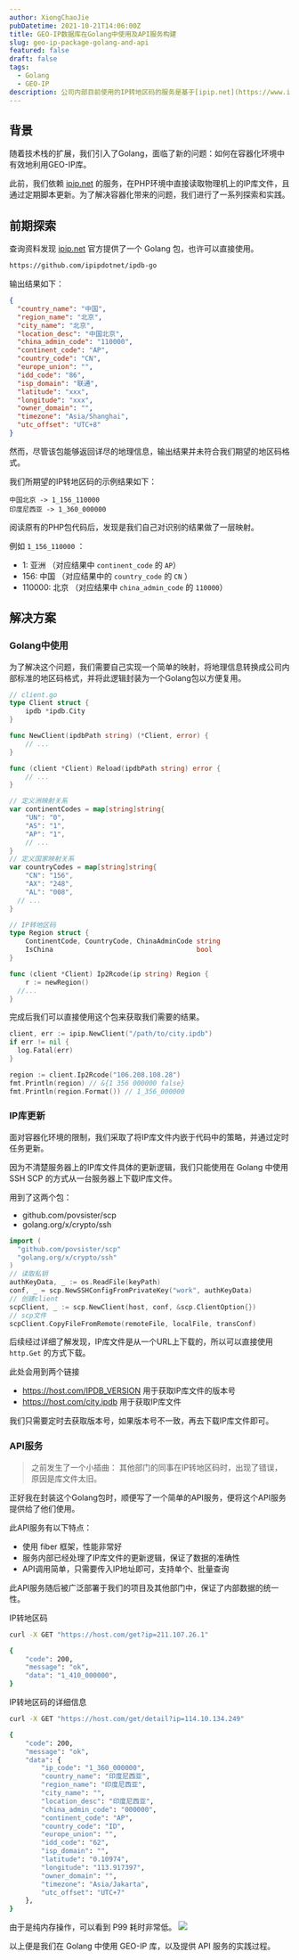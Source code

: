 ```yaml
---
author: XiongChaoJie
pubDatetime: 2021-10-21T14:06:00Z
title: GEO-IP数据库在Golang中使用及API服务构建
slug: geo-ip-package-golang-and-api
featured: false
draft: false
tags:
  - Golang
  - GEO-IP
description: 公司内部目前使用的IP转地区码的服务是基于[ipip.net](https://www.ipip.net/)的，之前都是在PHP里使用，可以直接读取物理机上的IP库文件，所有机器上的IP库文件会由另外一个脚本机器定时统一更新。
---
```


## 背景

随着技术栈的扩展，我们引入了Golang，面临了新的问题：如何在容器化环境中有效地利用GEO-IP库。

此前，我们依赖 [ipip.net](https://www.ipip.net/) 的服务，在PHP环境中直接读取物理机上的IP库文件，且通过定期脚本更新。为了解决容器化带来的问题，我们进行了一系列探索和实践。

## 前期探索

查询资料发现 [ipip.net](https://www.ipip.net/) 官方提供了一个 Golang 包，也许可以直接使用。

```bash
https://github.com/ipipdotnet/ipdb-go
```

输出结果如下：

```json
{
  "country_name": "中国",
  "region_name": "北京",
  "city_name": "北京",
  "location_desc": "中国北京",
  "china_admin_code": "110000",
  "continent_code": "AP",
  "country_code": "CN",
  "europe_union": "",
  "idd_code": "86",
  "isp_domain": "联通",
  "latitude": "xxx",
  "longitude": "xxx",
  "owner_domain": "",
  "timezone": "Asia/Shanghai",
  "utc_offset": "UTC+8"
}
```

然而，尽管该包能够返回详尽的地理信息，输出结果并未符合我们期望的地区码格式。

我们所期望的IP转地区码的示例结果如下：

```
中国北京 -> 1_156_110000
印度尼西亚 -> 1_360_000000
```

阅读原有的PHP包代码后，发现是我们自己对识别的结果做了一层映射。

例如 `1_156_110000` ：

- 1: 亚洲 （对应结果中 `continent_code` 的 `AP`）
- 156: 中国 （对应结果中的 `country_code` 的 `CN` ）
- 110000: 北京 （对应结果中 `china_admin_code` 的 `110000`）

## 解决方案

### Golang中使用

为了解决这个问题，我们需要自己实现一个简单的映射，将地理信息转换成公司内部标准的地区码格式，并将此逻辑封装为一个Golang包以方便复用。

```go
// client.go
type Client struct {
	ipdb *ipdb.City
}

func NewClient(ipdbPath string) (*Client, error) {
	// ...
}

func (client *Client) Reload(ipdbPath string) error {
	// ...
}

```

```go
// 定义洲映射关系
var continentCodes = map[string]string{
	"UN": "0",
	"AS": "1",
	"AP": "1",
	// ...
}
// 定义国家映射关系
var countryCodes = map[string]string{
	"CN": "156",
	"AX": "248",
	"AL": "008",
  // ...
}
```

```go
// IP转地区码
type Region struct {
	ContinentCode, CountryCode, ChinaAdminCode string
	IsChina                                    bool
}

func (client *Client) Ip2Rcode(ip string) Region {
	r := newRegion()
  //...
}
```

完成后我们可以直接使用这个包来获取我们需要的结果。

```go
client, err := ipip.NewClient("/path/to/city.ipdb")
if err != nil {
  log.Fatal(err)
}

region := client.Ip2Rcode("106.208.108.28")
fmt.Println(region) // &{1 356 000000 false}
fmt.Println(region.Format()) // 1_356_000000
```

### IP库更新

面对容器化环境的限制，我们采取了将IP库文件内嵌于代码中的策略，并通过定时任务更新。

因为不清楚服务器上的IP库文件具体的更新逻辑，我们只能使用在 Golang 中使用 SSH SCP 的方式从一台服务器上下载IP库文件。

用到了这两个包：

- github.com/povsister/scp
- golang.org/x/crypto/ssh

```go
import (
  "github.com/povsister/scp"
  "golang.org/x/crypto/ssh"
)
// 读取私钥
authKeyData, _ := os.ReadFile(keyPath)
conf, _ = scp.NewSSHConfigFromPrivateKey("work", authKeyData)
// 创建client
scpClient, _ := scp.NewClient(host, conf, &scp.ClientOption{})
// scp文件
scpClient.CopyFileFromRemote(remoteFile, localFile, transConf)
```

后续经过详细了解发现，IP库文件是从一个URL上下载的，所以可以直接使用 `http.Get` 的方式下载。

此处会用到两个链接

- https://host.com/IPDB_VERSION 用于获取IP库文件的版本号
- https://host.com/city.ipdb 用于获取IP库文件

我们只需要定时去获取版本号，如果版本号不一致，再去下载IP库文件即可。

### API服务

> 之前发生了一个小插曲：
> 其他部门的同事在IP转地区码时，出现了错误，原因是库文件太旧。

正好我在封装这个Golang包时，顺便写了一个简单的API服务，便将这个API服务提供给了他们使用。

此API服务有以下特点：

- 使用 fiber 框架，性能非常好
- 服务内部已经处理了IP库文件的更新逻辑，保证了数据的准确性
- API调用简单，只需要传入IP地址即可，支持单个、批量查询

此API服务随后被广泛部署于我们的项目及其他部门中，保证了内部数据的统一性。

IP转地区码

```bash
curl -X GET "https://host.com/get?ip=211.107.26.1"

{
    "code": 200,
    "message": "ok",
    "data": "1_410_000000",
}
```

IP转地区码的详细信息

```bash
curl -X GET "https://host.com/get/detail?ip=114.10.134.249"

{
    "code": 200,
    "message": "ok",
    "data": {
        "ip_code": "1_360_000000",
        "country_name": "印度尼西亚",
        "region_name": "印度尼西亚",
        "city_name": "",
        "location_desc": "印度尼西亚",
        "china_admin_code": "000000",
        "continent_code": "AP",
        "country_code": "ID",
        "europe_union": "",
        "idd_code": "62",
        "isp_domain": "",
        "latitude": "0.10974",
        "longitude": "113.917397",
        "owner_domain": "",
        "timezone": "Asia/Jakarta",
        "utc_offset": "UTC+7"
    },
}
```

由于是纯内存操作，可以看到 P99 耗时非常低。
![](@/assets/images/ipip-api-p99.png)

以上便是我们在 Golang 中使用 GEO-IP 库，以及提供 API 服务的实践过程。
